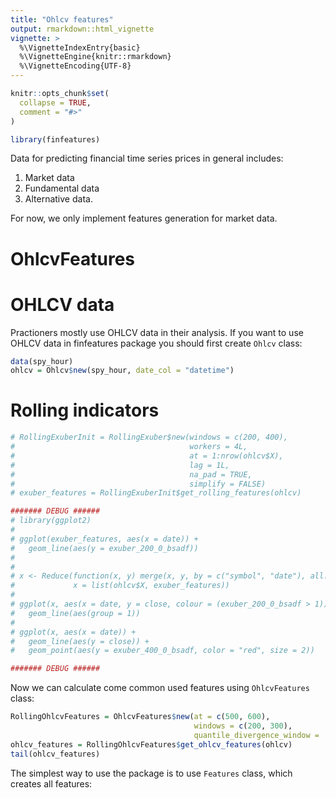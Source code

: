 ```yaml
---
title: "Ohlcv features"
output: rmarkdown::html_vignette
vignette: >
  %\VignetteIndexEntry{basic}
  %\VignetteEngine{knitr::rmarkdown}
  %\VignetteEncoding{UTF-8}
---
```


```r
knitr::opts_chunk$set(
  collapse = TRUE,
  comment = "#>"
)
```

```r
library(finfeatures)
```

Data for predicting financial time series prices in general includes:

1. Market data
2. Fundamental data
3. Alternative data.

For now, we only implement features generation for market data.

# OhlcvFeatures

# OHLCV data

Practioners mostly use OHLCV data in their analysis. If you want to use OHLCV 
data in finfeatures package you should first create `Ohlcv` class:

``` r
data(spy_hour)
ohlcv = Ohlcv$new(spy_hour, date_col = "datetime")
```

# Rolling indicators

```r
# RollingExuberInit = RollingExuber$new(windows = c(200, 400),
#                                       workers = 4L,
#                                       at = 1:nrow(ohlcv$X),
#                                       lag = 1L,
#                                       na_pad = TRUE,
#                                       simplify = FALSE)
# exuber_features = RollingExuberInit$get_rolling_features(ohlcv)

```

```r
####### DEBUG ######
# library(ggplot2)
# 
# ggplot(exuber_features, aes(x = date)) +
#   geom_line(aes(y = exuber_200_0_bsadf))
# 
# 
# x <- Reduce(function(x, y) merge(x, y, by = c("symbol", "date"), all.x = TRUE, all.y = FALSE),
#             x = list(ohlcv$X, exuber_features))
# 
# ggplot(x, aes(x = date, y = close, colour = (exuber_200_0_bsadf > 1))) +
#   geom_line(aes(group = 1))
# 
# ggplot(x, aes(x = date)) +
#   geom_line(aes(y = close)) +
#   geom_point(aes(y = exuber_400_0_bsadf, color = "red", size = 2))

####### DEBUG ######  
```


Now we can calculate come common used features using `OhlcvFeatures` class:

``` r
RollingOhlcvFeatures = OhlcvFeatures$new(at = c(500, 600),
                                         windows = c(200, 300),
                                         quantile_divergence_window =  c(50, 100))
ohlcv_features = RollingOhlcvFeatures$get_ohlcv_features(ohlcv)
tail(ohlcv_features)
```




The simplest way to use the package is to use `Features` class, which creates all features:
